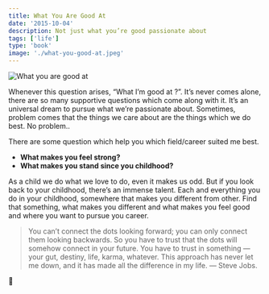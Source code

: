 ```yaml
---
title: What You Are Good At
date: '2015-10-04'
description: Not just what you’re good passionate about
tags: ['life']
type: 'book'
image: './what-you-good-at.jpeg'
---
```


![What you are good at](./what-you-good-at.jpeg)

Whenever this question arises, “What I’m good at ?”. It’s never comes alone, there are so many supportive questions which come along with it. It’s an universal dream to pursue what we’re passionate about. Sometimes, problem comes that the things we care about are the things which we do best. No problem..

There are some question which help you which field/career suited me best.

- **What makes you feel strong?**
- **What makes you stand since you childhood?**

As a child we do what we love to do, even it makes us odd. But if you look back to your childhood, there’s an immense talent. Each and everything you do in your childhood, somewhere that makes you different from other. Find that something, what makes you different and what makes you feel good and where you want to pursue you career.

> You can’t connect the dots looking forward; you can only connect them looking backwards. So you have to trust that the dots will somehow connect in your future. You have to trust in something — your gut, destiny, life, karma, whatever. This approach has never let me down, and it has made all the difference in my life. — Steve Jobs.

🙏
